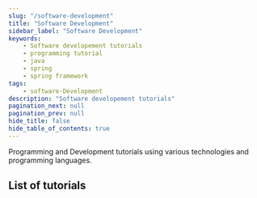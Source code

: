 ```yaml
---
slug: "/software-development"
title: "Software Development"
sidebar_label: "Software Development"
keywords:
    - Software developement tutorials
    - programming tutorial
    - java
    - spring
    - spring framework
tags:
    - software-Development
description: "Software developement tutorials"
pagination_next: null
pagination_prev: null
hide_title: false
hide_table_of_contents: true
---
```


Programming and Development tutorials using various technologies and programming languages.

## List of tutorials


<ListOfDocsComponent idPrefixFilter="software-development"/>
